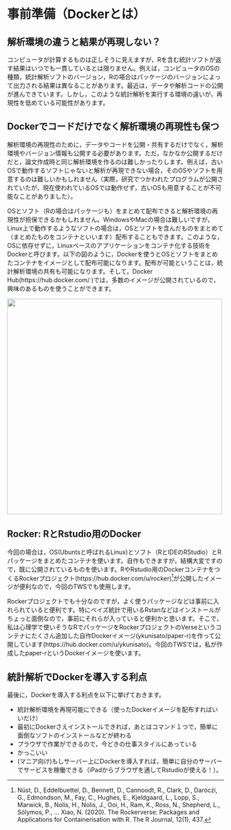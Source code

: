 # 事前準備（Dockerとは）

## 解析環境の違うと結果が再現しない？

コンピュータが計算するものは正しそうに見えますが，Rを含む統計ソフトが返す結果はいつでも一貫しているとは限りません。例えば，コンピュータのOSの種類，統計解析ソフトのバージョン，Rの場合はパッケージのバージョンによって出力される結果は異なることがあります。最近は，データや解析コードの公開が進んできています。しかし，このような統計解析を実行する環境の違いが，再現性を低めている可能性があります。

## Dockerでコードだけでなく解析環境の再現性も保つ

解析環境の再現性のために，データやコードを公開・共有するだけでなく，解析環境やバージョン情報も公開する必要があります。ただ，なかなか公開するだけだと，論文作成時と同じ解析環境を作るのは難しかったりします。例えば，古いOSで動作するソフトじゃないと解析が再現できない場合，そのOSやソフトを用意するのは難しいかもしれません（実際，研究でつかわれたプログラムが公開されていたが，現在使われているOSでは動作せず，古いOSも用意することが不可能なことがありました）。

OSとソフト（Rの場合はパッケージも）をまとめて配布できると解析環境の再現性が担保できるかもしれません。WindowsやMacの場合は難しいですが，Linux上で動作するようなソフトの場合は，OSとソフトを含んだものをまとめて（まとめたものをコンテナといいます）配布することもできます。このような，OSに依存せずに，Linuxベースのアプリケーションをコンテナ化する技術をDockerと呼びます。以下の図のように，Dockerを使うとOSとソフトをまとめたコンテナをイメージとして配布可能になります。配布が可能ということは，統計解析環境の共有も可能になります。そして，Docker Hub(https://hub.docker.com/ )では，多数のイメージが公開されているので，興味のあるものを使うことができます。

<img src="fig/docker.png" width="500">

## Rocker: RとRstudio用のDocker

今回の場合は，OS(Ubuntsと呼ばれるLinux)とソフト（RとIDEのRStudio）とRパッケージをまとめたコンテナを使います。自作もできますが，結構大変ですので，既に公開されているものを使います。RやRstudio用のDockerコンテナをつくるRockerプロジェクト(https://hub.docker.com/u/rocker)[^1]が公開したイメージが便利なので，今回のTWSでも使用します。

Rockerプロジェクトでも十分なのですが，よく使うパッケージなどは事前に入れられていると便利です。特にベイズ統計で用いるRstanなどはインストールがちょっと面倒なので，事前にそれらが入っていると便利かと思います。そこで，私は心理学で使いそうなRでパッケージをRockerプロジェクトのVerseというコンテナにたくさん追加した自作Dockerイメージ(ykunisato/paper-r)を作って公開しています(https://hub.docker.com/u/ykunisato)。今回のTWSでは，私が作成したpaper-rというDockerイメージを使います。

## 統計解析でDockerを導入する利点

最後に，Dockerを導入する利点を以下に挙げておきます。

- 統計解析環境を再現可能にできる（使ったDockerイメージを配布すればいいだけ）
- 最初にDockerさえインストールできれば，あとはコマンド１つで，簡単に面倒なソフトのインストールなどが終わる
- プラウザで作業ができるので，今どきの仕事スタイルにあっている
- かっこいい
- (マニア向け)もしサーバー上にDockerを導入すれば，簡単に自分のサーバーでサービスを稼働できる（iPadからブラウザを通してRstudioが使える！）。

[^1]: Nüst, D., Eddelbuettel, D., Bennett, D., Cannoodt, R., Clark, D., Daróczi, G., Edmondson, M., Fay, C., Hughes, E., Kjeldgaard, L., Lopp, S., Marwick, B., Nolis, H., Nolis, J., Ooi, H., Ram, K., Ross, N., Shepherd, L., Sólymos, P., … Xiao, N. (2020). The Rockerverse: Packages and Applications for Containerisation with R. The R Journal, 12(1), 437.
